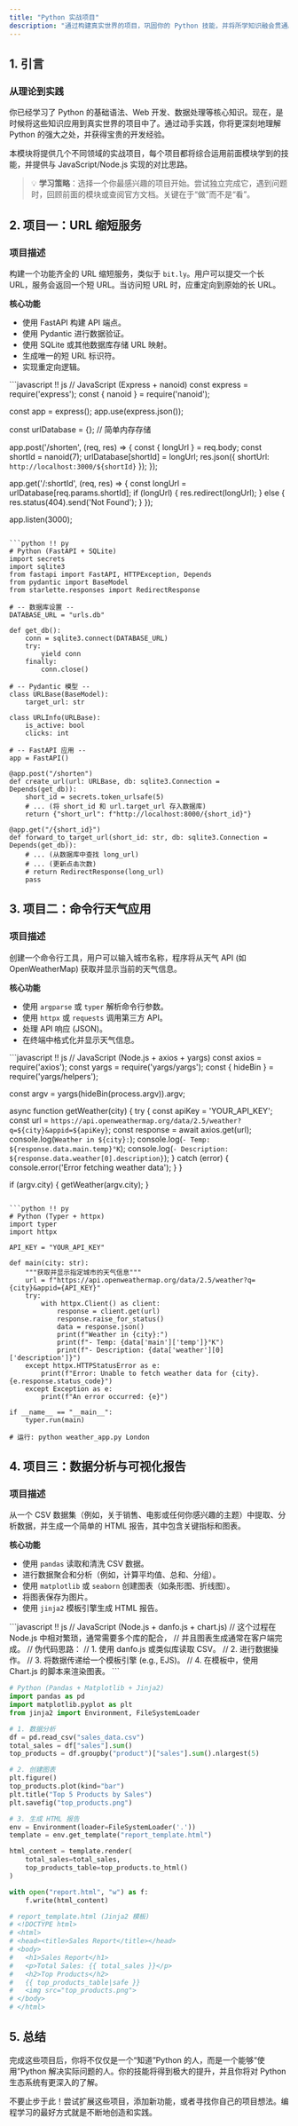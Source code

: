 ```yaml
---
title: "Python 实战项目"
description: "通过构建真实世界的项目，巩固你的 Python 技能，并将所学知识融会贯通。"
---
```


## 1. 引言

### 从理论到实践

你已经学习了 Python 的基础语法、Web 开发、数据处理等核心知识。现在，是时候将这些知识应用到真实世界的项目中了。通过动手实践，你将更深刻地理解 Python 的强大之处，并获得宝贵的开发经验。

本模块将提供几个不同领域的实战项目，每个项目都将综合运用前面模块学到的技能，并提供与 JavaScript/Node.js 实现的对比思路。

> 💡 **学习策略**：选择一个你最感兴趣的项目开始。尝试独立完成它，遇到问题时，回顾前面的模块或查阅官方文档。关键在于“做”而不是“看”。

## 2. 项目一：URL 缩短服务

### 项目描述

构建一个功能齐全的 URL 缩短服务，类似于 `bit.ly`。用户可以提交一个长 URL，服务会返回一个短 URL。当访问短 URL 时，应重定向到原始的长 URL。

**核心功能**

*   使用 FastAPI 构建 API 端点。
*   使用 Pydantic 进行数据验证。
*   使用 SQLite 或其他数据库存储 URL 映射。
*   生成唯一的短 URL 标识符。
*   实现重定向逻辑。

<PythonEditor title="URL 缩短服务：FastAPI 实现思路" compare={true}>
```javascript !! js
// JavaScript (Express + nanoid)
const express = require('express');
const { nanoid } = require('nanoid');

const app = express();
app.use(express.json());

const urlDatabase = {}; // 简单内存存储

app.post('/shorten', (req, res) => {
  const { longUrl } = req.body;
  const shortId = nanoid(7);
  urlDatabase[shortId] = longUrl;
  res.json({ shortUrl: `http://localhost:3000/${shortId}` });
});

app.get('/:shortId', (req, res) => {
  const longUrl = urlDatabase[req.params.shortId];
  if (longUrl) {
    res.redirect(longUrl);
  } else {
    res.status(404).send('Not Found');
  }
});

app.listen(3000);
```

```python !! py
# Python (FastAPI + SQLite)
import secrets
import sqlite3
from fastapi import FastAPI, HTTPException, Depends
from pydantic import BaseModel
from starlette.responses import RedirectResponse

# -- 数据库设置 --
DATABASE_URL = "urls.db"

def get_db():
    conn = sqlite3.connect(DATABASE_URL)
    try:
        yield conn
    finally:
        conn.close()

# -- Pydantic 模型 --
class URLBase(BaseModel):
    target_url: str

class URLInfo(URLBase):
    is_active: bool
    clicks: int

# -- FastAPI 应用 --
app = FastAPI()

@app.post("/shorten")
def create_url(url: URLBase, db: sqlite3.Connection = Depends(get_db)):
    short_id = secrets.token_urlsafe(5)
    # ... (将 short_id 和 url.target_url 存入数据库)
    return {"short_url": f"http://localhost:8000/{short_id}"}

@app.get("/{short_id}")
def forward_to_target_url(short_id: str, db: sqlite3.Connection = Depends(get_db)):
    # ... (从数据库中查找 long_url)
    # ... (更新点击次数)
    # return RedirectResponse(long_url)
    pass
```
</PythonEditor>

## 3. 项目二：命令行天气应用

### 项目描述

创建一个命令行工具，用户可以输入城市名称，程序将从天气 API (如 OpenWeatherMap) 获取并显示当前的天气信息。

**核心功能**

*   使用 `argparse` 或 `typer` 解析命令行参数。
*   使用 `httpx` 或 `requests` 调用第三方 API。
*   处理 API 响应 (JSON)。
*   在终端中格式化并显示天气信息。

<PythonEditor title="命令行天气应用：Python 实现思路" compare={true}>
```javascript !! js
// JavaScript (Node.js + axios + yargs)
const axios = require('axios');
const yargs = require('yargs/yargs');
const { hideBin } = require('yargs/helpers');

const argv = yargs(hideBin(process.argv)).argv;

async function getWeather(city) {
  try {
    const apiKey = 'YOUR_API_KEY';
    const url = `https://api.openweathermap.org/data/2.5/weather?q=${city}&appid=${apiKey}`;
    const response = await axios.get(url);
    console.log(`Weather in ${city}:`);
    console.log(`- Temp: ${response.data.main.temp}°K`);
    console.log(`- Description: ${response.data.weather[0].description}`);
  } catch (error) {
    console.error('Error fetching weather data');
  }
}

if (argv.city) {
  getWeather(argv.city);
}
```

```python !! py
# Python (Typer + httpx)
import typer
import httpx

API_KEY = "YOUR_API_KEY"

def main(city: str):
    """获取并显示指定城市的天气信息"""
    url = f"https://api.openweathermap.org/data/2.5/weather?q={city}&appid={API_KEY}"
    try:
        with httpx.Client() as client:
            response = client.get(url)
            response.raise_for_status()
            data = response.json()
            print(f"Weather in {city}:")
            print(f"- Temp: {data['main']['temp']}°K")
            print(f"- Description: {data['weather'][0]['description']}")
    except httpx.HTTPStatusError as e:
        print(f"Error: Unable to fetch weather data for {city}. {e.response.status_code}")
    except Exception as e:
        print(f"An error occurred: {e}")

if __name__ == "__main__":
    typer.run(main)

# 运行: python weather_app.py London
```
</PythonEditor>

## 4. 项目三：数据分析与可视化报告

### 项目描述

从一个 CSV 数据集（例如，关于销售、电影或任何你感兴趣的主题）中提取、分析数据，并生成一个简单的 HTML 报告，其中包含关键指标和图表。

**核心功能**

*   使用 `pandas` 读取和清洗 CSV 数据。
*   进行数据聚合和分析（例如，计算平均值、总和、分组）。
*   使用 `matplotlib` 或 `seaborn` 创建图表（如条形图、折线图）。
*   将图表保存为图片。
*   使用 `jinja2` 模板引擎生成 HTML 报告。

<PythonEditor title="数据分析报告：Python 实现思路" compare={true}>
```javascript !! js
// JavaScript (Node.js + danfo.js + chart.js)
// 这个过程在 Node.js 中相对繁琐，通常需要多个库的配合，
// 并且图表生成通常在客户端完成。
// 伪代码思路：
// 1. 使用 danfo.js 或类似库读取 CSV。
// 2. 进行数据操作。
// 3. 将数据传递给一个模板引擎 (e.g., EJS)。
// 4. 在模板中，使用 Chart.js 的脚本来渲染图表。
```

```python !! py
# Python (Pandas + Matplotlib + Jinja2)
import pandas as pd
import matplotlib.pyplot as plt
from jinja2 import Environment, FileSystemLoader

# 1. 数据分析
df = pd.read_csv("sales_data.csv")
total_sales = df["sales"].sum()
top_products = df.groupby("product")["sales"].sum().nlargest(5)

# 2. 创建图表
plt.figure()
top_products.plot(kind="bar")
plt.title("Top 5 Products by Sales")
plt.savefig("top_products.png")

# 3. 生成 HTML 报告
env = Environment(loader=FileSystemLoader('.'))
template = env.get_template("report_template.html")

html_content = template.render(
    total_sales=total_sales,
    top_products_table=top_products.to_html()
)

with open("report.html", "w") as f:
    f.write(html_content)

# report_template.html (Jinja2 模板)
# <!DOCTYPE html>
# <html>
# <head><title>Sales Report</title></head>
# <body>
#   <h1>Sales Report</h1>
#   <p>Total Sales: {{ total_sales }}</p>
#   <h2>Top Products</h2>
#   {{ top_products_table|safe }}
#   <img src="top_products.png">
# </body>
# </html>
```
</PythonEditor>

## 5. 总结

完成这些项目后，你将不仅仅是一个“知道”Python 的人，而是一个能够“使用”Python 解决实际问题的人。你的技能将得到极大的提升，并且你将对 Python 生态系统有更深入的了解。

不要止步于此！尝试扩展这些项目，添加新功能，或者寻找你自己的项目想法。编程学习的最好方式就是不断地创造和实践。

